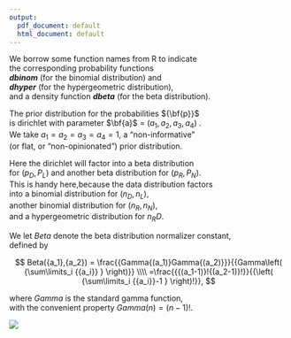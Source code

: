 ```yaml
---
output:
  pdf_document: default
  html_document: default
---
```

We borrow some function names from R to indicate  
the corresponding probability functions   
***dbinom*** (for the binomial distribution) and  
***dhyper*** (for the hypergeometric distribution),  
and a density function ***dbeta*** (for the beta distribution).  

The prior distribution for the probabilities ${\bf{p}}$  
is dirichlet with parameter $\bf{a}$ = $(a_1,a_2,a_3,a_4)$ .   
We take $a_1=a_2=a_3=a_4=1$, a "non-informative"  
(or flat, or "non-opinionated") prior distribution.  
  
Here the dirichlet will factor into a beta distribution  
for $(p_D,P_L)$ and another  beta distribution for $(p_R,P_N)$.  
This is handy here,because the data distribution factors  
into a binomial distribution for $(n_D,n_L)$,   
another binomial distribution for $(n_R,n_N)$,  
and a hypergeometric distribution for $n_RD$.

We let $Beta$ denote the beta distribution normalizer constant,  
defined by

$$
Beta({a_1},{a_2}) = \frac{{Gamma{(a_1)}Gamma{(a_2)}}}{{Gamma\left( {\sum\limits_i {{a_i}} } \right)}} \\\\
=\frac{{{(a_1-1)}!{(a_2-1)}!}}{{\left( {\sum\limits_i {{a_i}}-1 } \right)!}},
$$

where $Gamma$ is the standard gamma function,  
with the convenient property $Gamma(n) = (n-1)!$.

<!-- notice the trick with Beta inverse -->


![](DrLumpEquation.png)



